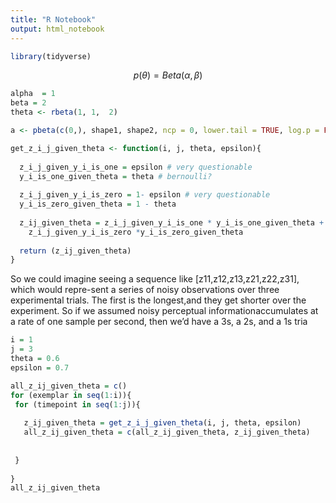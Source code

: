 ```yaml
---
title: "R Notebook"
output: html_notebook
---
```



```r
library(tidyverse)
```
$$p(\theta) = Beta(\alpha, \beta)$$

```r
alpha  = 1
beta = 2
theta <- rbeta(1, 1,  2)
```

```r
a <- pbeta(c(0,), shape1, shape2, ncp = 0, lower.tail = TRUE, log.p = FALSE)
```


```r
get_z_i_j_given_theta <- function(i, j, theta, epsilon){
  
  z_i_j_given_y_i_is_one = epsilon # very questionable 
  y_i_is_one_given_theta = theta # bernoulli? 
  
  z_i_j_given_y_i_is_zero = 1- epsilon # very questionable 
  y_i_is_zero_given_theta = 1 - theta
  
  z_ij_given_theta = z_i_j_given_y_i_is_one * y_i_is_one_given_theta + 
    z_i_j_given_y_i_is_zero *y_i_is_zero_given_theta
  
  return (z_ij_given_theta)
}
```


So we could imagine seeing a sequence like [z11,z12,z13,z21,z22,z31], which would repre-sent a series of noisy observations over three experimental trials.  The first is the longest,and they get shorter over the experiment.  So if we assumed noisy perceptual informationaccumulates at a rate of one sample per second, then we’d have a 3s, a 2s, and a 1s tria

```r
i = 1
j = 3
theta = 0.6
epsilon = 0.7

all_z_ij_given_theta = c()
for (exemplar in seq(1:i)){
 for (timepoint in seq(1:j)){
   
   z_ij_given_theta = get_z_i_j_given_theta(i, j, theta, epsilon)
   all_z_ij_given_theta = c(all_z_ij_given_theta, z_ij_given_theta)
     
    
 }
  
}
all_z_ij_given_theta
```


